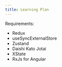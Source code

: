 ```yaml
---
title: Learning Plan
---
```


Requirements:

- Redux
- useSyncExternalStore
- Zustand
- Daishi Kato Jotai
- XState
- RxJs for Angular
